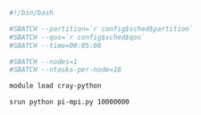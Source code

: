 ```bash
#!/bin/bash

#SBATCH --partition=`r config$sched$partition`
#SBATCH --qos=`r config$sched$qos`
#SBATCH --time=00:05:00

#SBATCH --nodes=1
#SBATCH --ntasks-per-node=16

module load cray-python

srun python pi-mpi.py 10000000
```